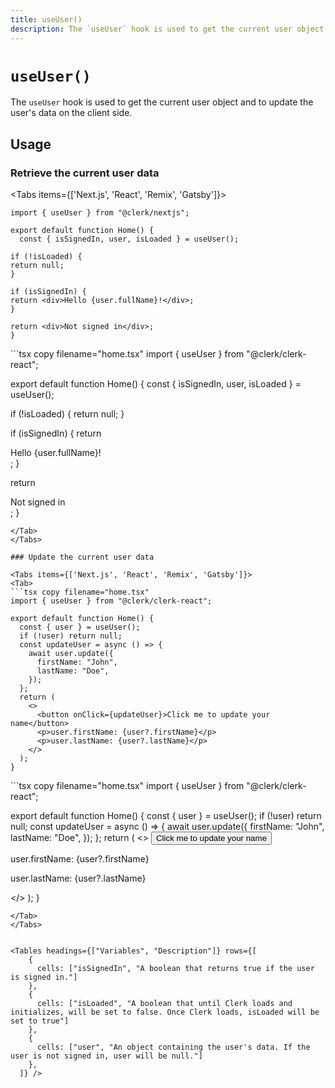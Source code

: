 ```yaml
---
title: useUser()
description: The `useUser` hook is used to get the current user object and to update the user's data on the client side.
---
```



# `useUser()`

The `useUser` hook is used to get the current user object and to update the user's data on the client side.

## Usage

### Retrieve the current user data

<Tabs items={['Next.js', 'React', 'Remix', 'Gatsby']}>
<Tab>
```tsx copy filename="pages/index.tsx"
import { useUser } from "@clerk/nextjs";

export default function Home() {
  const { isSignedIn, user, isLoaded } = useUser();

if (!isLoaded) {
return null;
}

if (isSignedIn) {
return <div>Hello {user.fullName}!</div>;
}

return <div>Not signed in</div>;
}

```
</Tab>
<Tab>
```tsx copy filename="home.tsx"
import { useUser } from "@clerk/clerk-react";

export default function Home() {
  const { isSignedIn, user, isLoaded } = useUser();

if (!isLoaded) {
return null;
}

if (isSignedIn) {
return <div>Hello {user.fullName}!</div>;
}

return <div>Not signed in</div>;
}

```
</Tab>
</Tabs>

### Update the current user data

<Tabs items={['Next.js', 'React', 'Remix', 'Gatsby']}>
<Tab>
```tsx copy filename="home.tsx"
import { useUser } from "@clerk/clerk-react";

export default function Home() {
  const { user } = useUser();
  if (!user) return null;
  const updateUser = async () => {
    await user.update({
      firstName: "John",
      lastName: "Doe",
    });
  };
  return (
    <>
      <button onClick={updateUser}>Click me to update your name</button>
      <p>user.firstName: {user?.firstName}</p>
      <p>user.lastName: {user?.lastName}</p>
    </>
  );
}
```
</Tab>
<Tab>
```tsx copy filename="home.tsx"
import { useUser } from "@clerk/clerk-react";

export default function Home() {
  const { user } = useUser();
  if (!user) return null;
  const updateUser = async () => {
    await user.update({
      firstName: "John",
      lastName: "Doe",
    });
  };
  return (
    <>
      <button onClick={updateUser}>Click me to update your name</button>
      <p>user.firstName: {user?.firstName}</p>
      <p>user.lastName: {user?.lastName}</p>
    </>
  );
}
```
</Tab>
</Tabs>


<Tables headings={["Variables", "Description"]} rows={[
    {
      cells: ["isSignedIn", "A boolean that returns true if the user is signed in."]
    },
    {
      cells: ["isLoaded", "A boolean that until Clerk loads and initializes, will be set to false. Once Clerk loads, isLoaded will be set to true"]
    },
    {
      cells: ["user", "An object containing the user's data. If the user is not signed in, user will be null."]
    },
  ]} />

